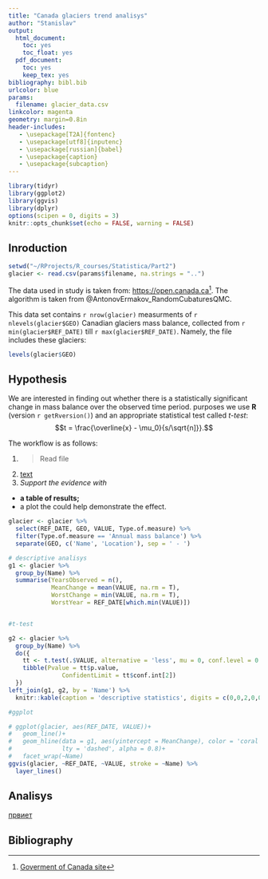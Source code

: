 ```yaml
---
title: "Canada glaciers trend analisys"
author: "Stanislav"
output: 
  html_document:
    toc: yes
    toc_float: yes
  pdf_document:
    toc: yes
    keep_tex: yes
bibliography: bibl.bib
urlcolor: blue
params:
  filename: glacier_data.csv
linkcolor: magenta
geometry: margin=0.8in
header-includes:
   - \usepackage[T2A]{fontenc}
   - \usepackage[utf8]{inputenc}
   - \usepackage[russian]{babel}
   - \usepackage{caption}
   - \usepackage{subcaption}
---
```


```r
library(tidyr)
library(ggplot2)
library(ggvis)
library(dplyr)
options(scipen = 0, digits = 3)
knitr::opts_chunk$set(echo = FALSE, warning = FALSE)

```

## Inroduction
```r

setwd("~/RProjects/R_courses/Statistica/Part2")
glacier <- read.csv(params$filename, na.strings = "..")
```
The data used in study is taken from:
<https://open.canada.ca>[^1]. The algorithm is taken from @AntonovErmakov_RandomCubaturesQMC.

[^1]: [Goverment of Canada site](https://open.canada.ca/data/en/dataset/aca5e1de-c234-5372-b714-ae20300fb6ce)


This data set contains `r nrow(glacier)` measurments of `r nlevels(glacier$GEO)` Canadian glaciers mass balance, collected from `r min(glacier$REF_DATE)` till `r max(glacier$REF_DATE)`. Namely, the file includes these glaciers:
```r
levels(glacier$GEO)
```

## Hypothesis

We are interested in finding out whether there is a statistically significant change in mass balance over the observed time period.
purposes we use **R** (version `r getRversion()`) and an appropriate statistical test called _t-test_: $$t = \frac{\overline{x} - \mu_0}{s/\sqrt{n]}}.$$

The workflow is as follows:

1. >Read file
2. [text](Run t-test for each glacier and collect p-values)
3. *Support the evidence with*
 + **a table of results;**
 + a plot the could help demonstrate the effect.
 
```r

glacier <- glacier %>% 
  select(REF_DATE, GEO, VALUE, Type.of.measure) %>% 
  filter(Type.of.measure == 'Annual mass balance') %>% 
  separate(GEO, c('Name', 'Location'), sep = ' - ')

# descriptive analisys
g1 <- glacier %>% 
  group_by(Name) %>% 
  summarise(YearsObserved = n(),
            MeanChange = mean(VALUE, na.rm = T),
            WorstChange = min(VALUE, na.rm = T),
            WorstYear = REF_DATE[which.min(VALUE)])


#t-test

g2 <- glacier %>% 
  group_by(Name) %>% 
  do({
    tt <- t.test(.$VALUE, alternative = 'less', mu = 0, conf.level = 0.99)
    tibble(Pvalue = tt$p.value,
               ConfidentLimit = tt$conf.int[2])
  })
left_join(g1, g2, by = 'Name') %>% 
  knitr::kable(caption = 'descriptive statistics', digits = c(0,0,2,0,0,10,2))

```
 
```r
#ggplot

# ggplot(glacier, aes(REF_DATE, VALUE))+
#   geom_line()+
#   geom_hline(data = g1, aes(yintercept = MeanChange), color = 'coral',
#              lty = 'dashed', alpha = 0.8)+
#   facet_wrap(~Name)
ggvis(glacier, ~REF_DATE, ~VALUE, stroke = ~Name) %>% 
  layer_lines()

```

## Analisys
<u> првиет </u>

## Bibliography

 
 
